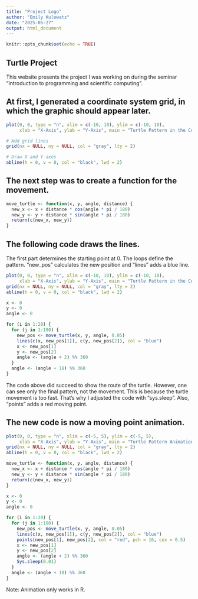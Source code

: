 ---
title: "Project Logo"
author: "Emily Kulowatz"
date: "2025-05-27"
output: html_document
---

```{r setup, include=FALSE}
knitr::opts_chunk$set(echo = TRUE)
```

## Turtle Project

This website presents the project I was working on during the seminar "Introduction to programming and scientific computing". 

## At first, I generated a coordinate system grid, in which the graphic should appear later.

```{r turtle-plot, echo=TRUE}
plot(0, 0, type = "n", xlim = c(-10, 10), ylim = c(-10, 10),
     xlab = "X-Axis", ylab = "Y-Axis", main = "Turtle Pattern in the Coordinate System")

# Add grid lines
grid(nx = NULL, ny = NULL, col = "gray", lty = 2)

# Draw X and Y axes
abline(h = 0, v = 0, col = "black", lwd = 2)
```


## The next step was to create a function for the movement. 

```{r turtle-function, echo=TRUE}
move_turtle <- function(x, y, angle, distance) {
  new_x <- x + distance * cos(angle * pi / 180)
  new_y <- y + distance * sin(angle * pi / 180)
  return(c(new_x, new_y))
}
```

## The following code draws the lines. 

The first part determines the starting point at 0. The loops define the pattern. "new_pos" calculates the new position and "lines" adds a blue line. 

```{r turtle-drawing, echo=TRUE}

plot(0, 0, type = "n", xlim = c(-10, 10), ylim = c(-10, 10),
     xlab = "X-Axis", ylab = "Y-Axis", main = "Turtle Pattern in the Coordinate System")
grid(nx = NULL, ny = NULL, col = "gray", lty = 2)
abline(h = 0, v = 0, col = "black", lwd = 2)

x <- 0
y <- 0
angle <- 0 

for (i in 1:20) {
  for (j in 1:180) {
    new_pos <- move_turtle(x, y, angle, 0.05)
    lines(c(x, new_pos[1]), c(y, new_pos[2]), col = "blue")
    x <- new_pos[1]
    y <- new_pos[2]
    angle <- (angle + 2) %% 360
  }
  angle <- (angle + 18) %% 360
}
```

The code above did succeed to show the route of the turtle. However, one can see only the final pattern, not the movement. This is because the turtle movement is too fast. That's why I adjusted the code with "sys.sleep". Also, "points" adds a red moving point.

## The new code is now a moving point animation.

```{r turtle-animation, echo=TRUE}
plot(0, 0, type = "n", xlim = c(-5, 5), ylim = c(-5, 5),
     xlab = "X-Axis", ylab = "Y-Axis", main = "Turtle Pattern Animation")
grid(nx = NULL, ny = NULL, col = "gray", lty = 2)
abline(h = 0, v = 0, col = "black", lwd = 2)

move_turtle <- function(x, y, angle, distance) {
  new_x <- x + distance * cos(angle * pi / 180)
  new_y <- y + distance * sin(angle * pi / 180)
  return(c(new_x, new_y))
}

x <- 0
y <- 0
angle <- 0

for (i in 1:20) {
  for (j in 1:180) {
    new_pos <- move_turtle(x, y, angle, 0.05)
    lines(c(x, new_pos[1]), c(y, new_pos[2]), col = "blue")
    points(new_pos[1], new_pos[2], col = "red", pch = 16, cex = 0.5)
    x <- new_pos[1]
    y <- new_pos[2]
    angle <- (angle + 2) %% 360
    Sys.sleep(0.01)
  }
  angle <- (angle + 18) %% 360
}
```

Note: Animation only works in R. 
